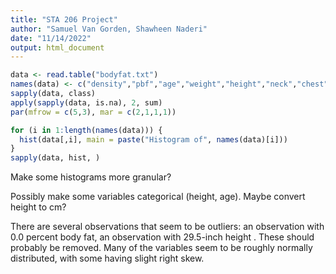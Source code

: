 ---
title: "STA 206 Project"
author: "Samuel Van Gorden, Shawheen Naderi"
date: "11/14/2022"
output: html_document
---

```{r}
data <- read.table("bodyfat.txt")
names(data) <- c("density","pbf","age","weight","height","neck","chest","abdomen","hip","thigh","knee","ankle","bicep","forearm","wrist")
sapply(data, class)
apply(sapply(data, is.na), 2, sum)
par(mfrow = c(5,3), mar = c(2,1,1,1))

for (i in 1:length(names(data))) {
  hist(data[,i], main = paste("Histogram of", names(data)[i]))
}
sapply(data, hist, )
```

Make some histograms more granular?

Possibly make some variables categorical (height, age). Maybe convert height to cm?

There are several observations that seem to be outliers: an observation with 0.0 percent body fat, an observation with 29.5-inch height . These should probably be removed. Many of the variables seem to be roughly normally distributed, with some having slight right skew.
